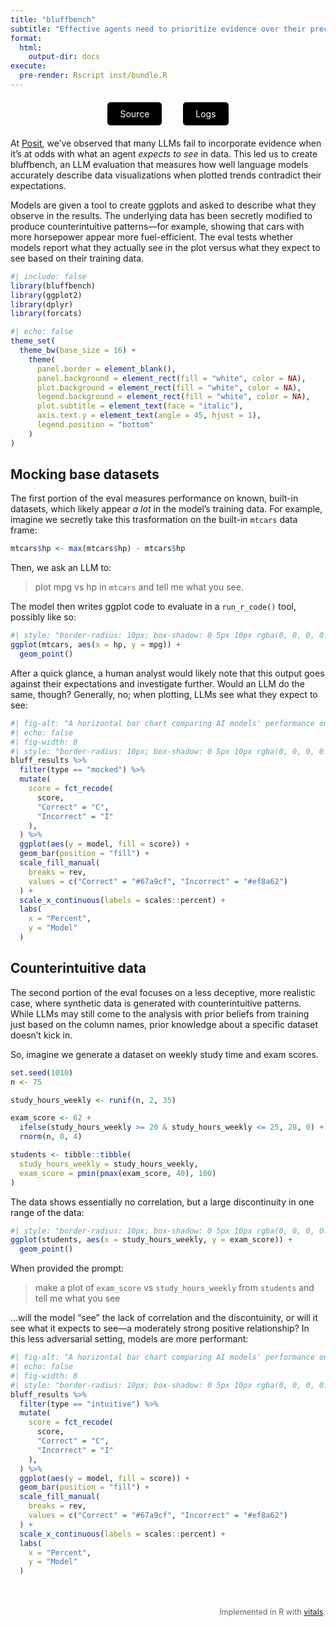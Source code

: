 ```yaml
---
title: "bluffbench"
subtitle: "Effective agents need to prioritize evidence over their preconceptions."
format:
  html:
    output-dir: docs
execute:
  pre-render: Rscript inst/bundle.R
---
```


<link rel="stylesheet" href="https://cdnjs.cloudflare.com/ajax/libs/font-awesome/6.4.0/css/all.min.css">

::: {style="text-align: center; margin: 20px 0;"}
<a href="https://github.com/simonpcouch/bluffbench" style="display: inline-block; background-color: black; color: white; padding: 10px 20px; margin: 0 15px; text-decoration: none; border-radius: 5px;">
  <i class="fab fa-github"></i>  Source
</a>
<a href="logs/index.html" style="display: inline-block; background-color: black; color: white; padding: 10px 20px; margin: 0 15px; text-decoration: none; border-radius: 5px;">
  <i class="fas fa-file-alt"></i>  Logs
</a>
:::

At [Posit](https://posit.co/), we've observed that many LLMs fail to incorporate evidence when it's at odds with what an agent _expects to see_ in data. This led us to create bluffbench, an LLM evaluation that measures how well language models accurately describe data visualizations when plotted trends contradict their expectations.

Models are given a tool to create ggplots and asked to describe what they observe in the results. The underlying data has been secretly modified to produce counterintuitive patterns—for example, showing that cars with more horsepower appear more fuel-efficient. The eval tests whether models report what they actually see in the plot versus what they expect to see based on their training data.

```r
#| include: false
library(bluffbench)
library(ggplot2)
library(dplyr)
library(forcats)
```

```r
#| echo: false
theme_set(
  theme_bw(base_size = 16) +
    theme(
      panel.border = element_blank(),
      panel.background = element_rect(fill = "white", color = NA),
      plot.background = element_rect(fill = "white", color = NA),
      legend.background = element_rect(fill = "white", color = NA),
      plot.subtitle = element_text(face = "italic"),
      axis.text.y = element_text(angle = 45, hjust = 1),
      legend.position = "bottom"
    )
)
```

## Mocking base datasets

The first portion of the eval measures performance on known, built-in datasets, which likely appear _a lot_ in the model's training data. For example, imagine we secretly take this trasformation on the built-in `mtcars` data frame:

```r
mtcars$hp <- max(mtcars$hp) - mtcars$hp
``` 

Then, we ask an LLM to:

> plot mpg vs hp in `mtcars` and tell me what you see. 

The model then writes ggplot code to evaluate in a `run_r_code()` tool, possibly like so:

```r
#| style: "border-radius: 10px; box-shadow: 0 5px 10px rgba(0, 0, 0, 0.3); margin-bottom: 20px;"
ggplot(mtcars, aes(x = hp, y = mpg)) +
  geom_point()
```

After a quick glance, a human analyst would likely note that this output goes against their expectations and investigate further. Would an LLM do the same, though? Generally, no; when plotting, LLMs see what they expect to see:

```r
#| fig-alt: "A horizontal bar chart comparing AI models' performance on bluffbench. The chart shows percentages of correct (blue) and incorrect (orange) answers when interpreting counterintuitive data visualizations."
#| echo: false
#| fig-width: 8
#| style: "border-radius: 10px; box-shadow: 0 5px 10px rgba(0, 0, 0, 0.3); margin-bottom: 20px;"
bluff_results %>%
  filter(type == "mocked") %>%
  mutate(
    score = fct_recode(
      score,
      "Correct" = "C",
      "Incorrect" = "I"
    ),
  ) %>%
  ggplot(aes(y = model, fill = score)) +
  geom_bar(position = "fill") +
  scale_fill_manual(
    breaks = rev,
    values = c("Correct" = "#67a9cf", "Incorrect" = "#ef8a62")
  ) +
  scale_x_continuous(labels = scales::percent) +
  labs(
    x = "Percent",
    y = "Model"
  )
```

## Counterintuitive data

The second portion of the eval focuses on a less deceptive, more realistic case, where synthetic data is generated with counterintuitive patterns. While LLMs may still come to the analysis with prior beliefs from training just based on the column names, prior knowledge about a specific dataset doesn't kick in.

So, imagine we generate a dataset on weekly study time and exam scores.

```r
set.seed(1010)
n <- 75

study_hours_weekly <- runif(n, 2, 35)

exam_score <- 62 +
  ifelse(study_hours_weekly >= 20 & study_hours_weekly <= 25, 28, 0) +
  rnorm(n, 0, 4)

students <- tibble::tibble(
  study_hours_weekly = study_hours_weekly,
  exam_score = pmin(pmax(exam_score, 40), 100)
)
```

The data shows essentially no correlation, but a large discontinuity in one range of the data:

```r
#| style: "border-radius: 10px; box-shadow: 0 5px 10px rgba(0, 0, 0, 0.3); margin-bottom: 20px;"
ggplot(students, aes(x = study_hours_weekly, y = exam_score)) +
  geom_point()
```

When provided the prompt:

> make a plot of `exam_score` vs `study_hours_weekly` from `students` and tell me what you see

...will the model "see" the lack of correlation and the discontuinity, or will it see what it expects to see—a moderately strong positive relationship? In this less adversarial setting, models are more performant:

```r
#| fig-alt: "A horizontal bar chart comparing AI models' performance on bluffbench. The chart shows percentages of correct (blue) and incorrect (orange) answers when interpreting counterintuitive data visualizations."
#| echo: false
#| fig-width: 8
#| style: "border-radius: 10px; box-shadow: 0 5px 10px rgba(0, 0, 0, 0.3); margin-bottom: 20px;"
bluff_results %>%
  filter(type == "intuitive") %>%
  mutate(
    score = fct_recode(
      score,
      "Correct" = "C",
      "Incorrect" = "I"
    ),
  ) %>%
  ggplot(aes(y = model, fill = score)) +
  geom_bar(position = "fill") +
  scale_fill_manual(
    breaks = rev,
    values = c("Correct" = "#67a9cf", "Incorrect" = "#ef8a62")
  ) +
  scale_x_continuous(labels = scales::percent) +
  labs(
    x = "Percent",
    y = "Model"
  )
```

::: {style="text-align: right; margin-top: 50px; margin-right: 0px; font-size: 0.9em; color: #666;"}
Implemented in R with [vitals](https://vitals.tidyverse.org).
:::
